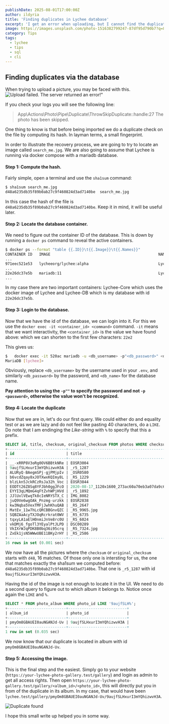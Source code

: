 ```yaml
---
publishDate: 2025-08-01T17:00:00Z
author: ildyria
title: 'Finding duplicates in Lychee database'
excerpt: 'I get an error when uploading, but I cannot find the duplicate. Where is it?'
image: https://images.unsplash.com/photo-1516382799247-87df95d790b7?q=80&w=2348&auto=format&fit=crop&ixlib=rb-4.1.0&ixid=M3wxMjA3fDB8MHxwaG90by1wYWdlfHx8fGVufDB8fHx8fA%3D%3D
category: Tips
tags:
  - lychee
  - tips
  - sql
  - cli
---
```


## Finding duplicates via the database

When trying to upload a picture, you may be faced with this.
![Upload failed. The server returned an error!"](/blog/duplicate-error.png)

If you check your logs you will see the following line:

> App\Actions\Photo\Pipe\Duplicate\ThrowSkipDuplicate::handle:27 The photo has been skipped.

One thing to know is that before being imported we do a duplicate check on the file by computing its hash.
In layman terms, a small fingerprint.

In order to illustrate the recovery process, we are going to try to locate an image called `search_me.jpg`.
We are also going to assume that Lychee is running via docker compose with a mariadb database.

#### Step 1: Compute the hash.

Fairly simple, open a terminal and use the `sha1sum` command:

```sh
$ sha1sum search_me.jpg 
d48a6235db35f89b0ab27c9f460824d3ad7140be  search_me.jpg
```

In this case the hash of the file is `d48a6235db35f89b0ab27c9f460824d3ad7140be`. Keep it in mind, it will be useful later.


#### Step 2: Locate the database container.

We need to figure out the container ID of the database. This is down by running a `docker ps` command to reveal the active containers.

```sh
$ docker ps --format "table {{.ID}}\t{{.Image}}\t{{.Names}}"
CONTAINER ID   IMAGE                                                NAMES
...
971eec521e53   lycheeorg/lychee:alpha                               Lychee-Core
...
22e26dc37e5b   mariadb:11                                           Lychee-DB
...
```

In my case there are two important containers: Lychee-Core which uses the docker image of Lychee
and Lychee-DB which is my database with id `22e26dc37e5b`.

#### Step 3: Login to the database.

Now that we have the id of the database, we can login into it.
For this we use the `docker exec -it <container_id> <command>` command.
`-it` means that we want interactivity, the `<container_id>` is the value we have found above: which we can shorten to the first few characters: `22e2`

This gives us:
```sh
$   docker exec -it 520ac mariadb -u <db_username> -p"<db_password>" <db_name>
MariaDB [lychee]>
```
Obviously, replace `<db_username>` by the username used in your `.env`, and similarly `<db_password>` by the password, and `<db_name>` for the database name.  

**Pay attention to using the `-p""` to specify the password and not `-p <password>`, otherwise the value won't be recognized.**

#### Step 4: Locate the duplicate

Now that we are in, let's do our first query. We could either do and equality test or as we are lazy and do not feel like 
pasting 40 characters, do a `LIKE`. Do note that I am endinging the _Like-string_ with `%` to specify that this a prefix.

```sql
SELECT id, title, checksum, original_checksum FROM photos WHERE checksum LIKE 'd48%' OR original_checksum LIKE 'd48%';
+--------------------------+-------------------------------------------------------+------------------------------------------+------------------------------------------+
| id                       | title                                                 | checksum                                 | original_checksum                        |
+--------------------------+-------------------------------------------------------+------------------------------------------+------------------------------------------+
| __-xRRP8V3oRg0OV6BBtkNRe | EOSR3004                                              | d48a6879749d45a8a064d9b88d610353d05128a4 | d48a6879749d45a8a064d9b88d610353d05128a4 |
| 9aujfSLHxurI3mYQhizwvH3A | _r5_1287                                              | d48a6235db35f89b0ab27c9f460824d3ad7140be | d48a6235db35f89b0ab27c9f460824d3ad7140be |
| ALURyQ-BAegmSPj-gjPMjpIv | _OSR0580                                              | d4880a6fec9b8a3c366df42b03e20914d61e469b | d4880a6fec9b8a3c366df42b03e20914d61e469b |
| b6vcdZqay8xJOTXwxKQImy8L | _R5_1229                                              | d48466a6cba0c870d2a7f4bc5ee1427c0748e506 | d48466a6cba0c870d2a7f4bc5ee1427c0748e506 |
| blzLkn5JckRCzRsJa32h_Voc | EOSR3844                                              | d48f7055407b18fa9748e841037c53fd1b8a0ee8 | d48f7055407b18fa9748e841037c53fd1b8a0ee8 |
| EODTt26Z8Sq8YFJbh0ggJFcO | 2020-08-17_1120x1600_273ac60a70eb3a07da9c6d3db21709d1 | d48fa40f7861bb54924b1db0f259e9139c223df2 | d48fa40f7861bb54924b1db0f259e9139c223df2 |
| EYYI3qLMQmG4qFtZvhWPjHVd | _r5_1892                                              | d487864278bf819bc9373e09dc3f6203e714ff82 | d487864278bf819bc9373e09dc3f6203e714ff82 |
| JJlUxlVEwqTk8cIeNRYSTX_C | IMG_8082                                              | d48d9a4200f5c3435007a2cb86ac6d1db3658b62 | d48d9a4200f5c3435007a2cb86ac6d1db3658b62 |
| juQ9Ve6wgOAk_Pnzmg-urzkk | EOSR2838                                              | d480a1345bd73d0c0e7e5c77a1e5ede29957996e | d480a1345bd73d0c0e7e5c77a1e5ede29957996e |
| kw3Nqba5VexTMFjJwhKhuQAB | _R5_2647                                              | d482c009f15443283f4511eb74e88007d438277f | d482c009f15443283f4511eb74e88007d438277f |
| MatEv_11w7hLcQRCBBGnvQZC | _R5_9965.jpg                                          | d4816ad416a14de431a5bcea6ea5c79231a4d94a | d4816ad416a14de431a5bcea6ea5c79231a4d94a |
| SQBZAaAcyTXJOqRcrkrat0WV | _R5_6735                                              | d4858be893bf6049b6da785d64db9df9950f593e | d4858be893bf6049b6da785d64db9df9950f593e |
| tqxyLA1aElH0nmiJnVe8rc0U | _R5_6024                                              | d48f65965a3083de9de961ea62ddfb635fa5b602 | d48f65965a3083de9de961ea62ddfb635fa5b602 |
| vkDMj6_fgoTl3YEyalPtJLPD | DSC00289                                              | d482963a156577bf6612a08ed8a03f03c306e82c | d482963a156577bf6612a08ed8a03f03c306e82c |
| VkIXrWJqPDK8B0bq36i95crq | _R5_7324.jpg                                          | d484a3e3510e6a86c5d8de84a23297d2eb136e19 | d484a3e3510e6a86c5d8de84a23297d2eb136e19 |
| ZxEk1jsN5WWwUBE11BKy2rHY | _R5_2586                                              | d487d9e823856cdc48830de43241fc383ffe93cb | d487d9e823856cdc48830de43241fc383ffe93cb |
+--------------------------+-------------------------------------------------------+------------------------------------------+------------------------------------------+
16 rows in set (0.001 sec)
```

We now have all the pictures where the `checksum` or `original_checksum` starts with `d48`, 16 matches.
Of those only one is intersting for us, the one that matches exactly the sha1sum we computed before:
`d48a6235db35f89b0ab27c9f460824d3ad7140be`. That one is `_r5_1287` with id `9aujfSLHxurI3mYQhizwvH3A`.

Having the id of the image is not enough to locate it in the UI. We need to do a second query to figure out to which album
it belongs to. Notice once again the `LIKE` and `%`.

```sql
SELECT * FROM photo_album WHERE photo_id LIKE '9aujfSLH%';
+--------------------------+--------------------------+
| album_id                 | photo_id                 |
+--------------------------+--------------------------+
| pmyOm8GBAUEI0auNGANJd-Uv | 9aujfSLHxurI3mYQhizwvH3A |
+--------------------------+--------------------------+
1 row in set (0.035 sec)
```

We now know that our duplicate is located in album with id `pmyOm8GBAUEI0auNGANJd-Uv`.

#### Step 5: Accessing the image.

This is the final step and the easiest. Simply go to your website (`https://your-lychee-photo-gallery.test/gallery`) and login as admin to get all access rights.
Then open `https://your-lychee-photo-gallery.test/gallery/<album_id>/<photo_id>`, this will directly put you in from of the duplicate in its album.
In my case, that would have been `lychee.test/gallery/pmyOm8GBAUEI0auNGANJd-Uv/9aujfSLHxurI3mYQhizwvH3A`.

![Duplicate found](/blog/duplicate-found.png)

I hope this small write up helped you in some way.

